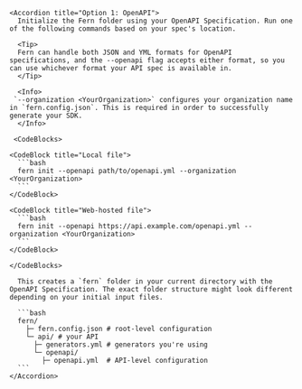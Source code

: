     <Accordion title="Option 1: OpenAPI">
      Initialize the Fern folder using your OpenAPI Specification. Run one of the following commands based on your spec's location.

      <Tip>
      Fern can handle both JSON and YML formats for OpenAPI specifications, and the --openapi flag accepts either format, so you can use whichever format your API spec is available in.
      </Tip>

      <Info>
     `--organization <YourOrganization>` configures your organization name in `fern.config.json`. This is required in order to successfully generate your SDK. 
      </Info>

     <CodeBlocks>

    <CodeBlock title="Local file">
      ```bash
      fern init --openapi path/to/openapi.yml --organization <YourOrganization>
      ```
    </CodeBlock>

    <CodeBlock title="Web-hosted file">
      ```bash
      fern init --openapi https://api.example.com/openapi.yml --organization <YourOrganization>
      ```
    </CodeBlock>

    </CodeBlocks>

      This creates a `fern` folder in your current directory with the OpenAPI Specification. The exact folder structure might look different depending on your initial input files. 

      ```bash
      fern/
        ├─ fern.config.json # root-level configuration
        └─ api/ # your API
          ├─ generators.yml # generators you're using
          └─ openapi/
            ├─ openapi.yml  # API-level configuration
      ```
    </Accordion>